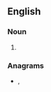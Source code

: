 {{also|blow-outs}}

==English==

===Noun===
{{head|en|noun plural form}}

# {{plural of|blowout|lang=en}}

===Anagrams===
* {{l|en|bowl-outs}}, {{l|en|bowls out}}